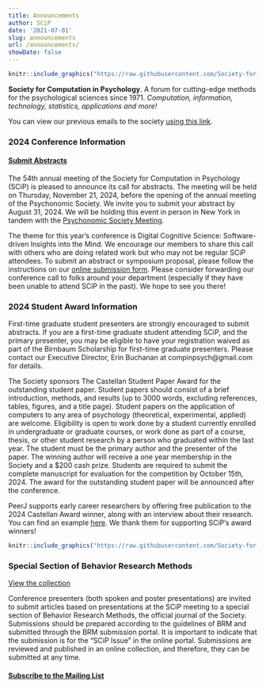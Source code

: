 ```yaml
---
title: Announcements
author: SCiP
date: '2021-07-01'
slug: announcements
url: /announcements/
showDate: false
---
```


```r
knitr::include_graphics("https://raw.githubusercontent.com/Society-for-Computation-in-Psychology/Society-for-Computation-in-Psychology.github.io/02e9bfbebdae8af64bed074c48e5517e21f0a921/files/imgs/scip_logo-2020a.png")
```

**Society for Computation in Psychology**. A forum for cutting-edge methods for the psychological sciences since 1971. *Computation, information, technology, statistics, applications and more!*

You can view our previous emails to the society [using this link](/emails/). 

### 2024 Conference Information 

#### [Submit Abstracts](https://forms.gle/FiWFFXdvSCkeXi7M7)

The 54th annual meeting of the Society for Computation in Psychology (SCiP) is pleased to announce its call for abstracts. The meeting will be held on Thursday, November 21, 2024, before the opening of the annual meeting of the Psychonomic Society. We invite you to submit your abstract by August 31, 2024. We will be holding this event in person in New York in tandem with the [Psychonomic Society Meeting](https://www.psychonomic.org/page/2024annualmeeting).

The theme for this year’s conference is Digital Cognitive Science: Software-driven Insights into the Mind. We encourage our members to share this call with others who are doing related work but who may not be regular SCiP attendees. To submit an abstract or symposium proposal, please follow the instructions on our [online submission form](https://forms.gle/FiWFFXdvSCkeXi7M7). Please consider forwarding our conference call to folks around your department (especially if they have been unable to attend SCiP in the past). We hope to see you there!

### 2024 Student Award Information

First-time graduate student presenters are strongly encouraged to submit abstracts. If you are a first-time graduate student attending SCiP, and the primary presenter, you may be eligible to have your registration waived as part of the Birnbaum Scholarship for first-time graduate presenters. Please contact our Executive Director, Erin Buchanan at compinpsych@gmail.com for details.
 
The Society sponsors The Castellan Student Paper Award for the outstanding student paper. Student papers should consist of a brief introduction, methods, and results (up to 3000 words, excluding references, tables, figures, and a title page). Student papers on the application of computers to any area of psychology (theoretical, experimental, applied) are welcome. Eligibility is open to work done by a student currently enrolled in undergraduate or graduate courses, or work done as part of a course, thesis, or other student research by a person who graduated within the last year. The student must be the primary author and the presenter of the paper. The winning author will receive a one year membership in the Society and a $200 cash prize. Students are required to submit the complete manuscript for evaluation for the competition by October 15th, 2024. The award for the outstanding student paper will be announced after the conference. 

PeerJ supports early career researchers by offering free publication to the 2024 Castellan Award winner, along with an interview about their research. You can find an example [here](https://peerj.com/blog/post/115284886860/peerj-award-winners-18imco/). We thank them for supporting SCiP's award winners!

```r
knitr::include_graphics("https://raw.githubusercontent.com/Society-for-Computation-in-Psychology/Society-for-Computation-in-Psychology.github.io/master/files/imgs/PeerJ.jpg")
```

### Special Section of Behavior Research Methods

[View the collection](https://link.springer.com/collections/cbcgciabad)

Conference presenters (both spoken and poster presentations) are invited to submit articles based on presentations at the SCiP meeting to a special section of Behavior Research Methods, the official journal of the Society. Submissions should be prepared according to the guidelines of BRM and submitted through the BRM submission portal. It is important to indicate that the submission is for the "SCiP Issue" in the online portal. Submissions are reviewed and published in an online collection, and therefore, they can be submitted at any time. 

#### [Subscribe to the Mailing List](https://mailchi.mp/4df6e290ffee/ub0p519mz8)
